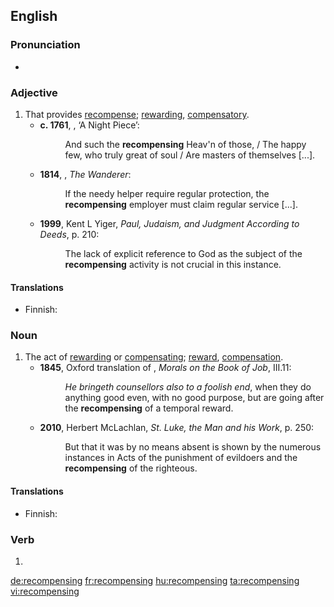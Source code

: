 {{was wotd|2011|June|18}}
==English==

===Pronunciation===
* {{a|UK}} {{IPA|/ˈɹɛkəmpɛnsɪŋ/}}

===Adjective===
{{en-adj}}

# That provides [[recompense]]; [[rewarding]], [[compensatory]]. {{defdate|from 16th c.}}
#* '''c. 1761''', {{w|Williarm Julius Mickle}}, ‘A Night Piece’:
#*: And such the '''recompensing''' Heav'n of those, / The happy few, who truly great of soul / Are masters of themselves [...].
#* '''1814''', {{w|Fanny Burney}}, ''The Wanderer'':
#*: If the needy helper require regular protection, the '''recompensing''' employer must claim regular service [...].
#* '''1999''', Kent L Yiger, ''Paul, Judaism, and Judgment According to Deeds'', p. 210:
#*: The lack of explicit reference to God as the subject of the '''recompensing''' activity is not crucial in this instance.

====Translations====
{{trans-top|rewarding}}
* Finnish: {{t+|fi|palkitseva}}
{{trans-mid}}
{{trans-bottom}}

===Noun===
{{en-noun}}

# The act of [[rewarding]] or [[compensating]]; [[reward]], [[compensation]]. {{defdate|from 15th c.}}
#* '''1845''', Oxford translation of {{w|Pope Gregory I}}, ''Morals on the Book of Job'', III.11:
#*: ''He bringeth counsellors also to a foolish end'', when they do anything good even, with no good purpose, but are going after the '''recompensing''' of a temporal reward.
#* '''2010''', Herbert McLachlan, ''St. Luke, the Man and his Work'', p. 250:
#*: But that it was by no means absent is shown by the numerous instances in Acts of the punishment of evildoers and the '''recompensing''' of the righteous.

====Translations====
{{trans-top|act of rewarding}}
* Finnish: {{t-|fi|palkitseminen}}
{{trans-mid}}
{{trans-bottom}}

===Verb===
{{en-verb form}}

# {{present participle of|recompense}}

[[de:recompensing]]
[[fr:recompensing]]
[[hu:recompensing]]
[[ta:recompensing]]
[[vi:recompensing]]